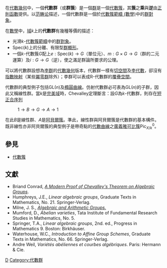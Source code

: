 {{群论}}

在[[代數幾何|代數幾何]]中，一個'''代數群'''（或'''群簇'''）是一個[[群_(數學)|群]]是一個[[代數簇|代數簇]]，其'''簇'''之'''乘'''與'''逆'''由[[正則函數|正則函數]]提供。以[[范畴论|范畴论]]描述，一個代數群是一個於[[代數簇|代數簇]][[範疇_(數學)|範疇 (數學)]]中的[[群對象|群對象]]。

在[[數學|數學]]中，[[域_(數學)|域]]<math>k</math>上的'''代數群'''有幾種等價的描述：
* 光滑<math>k</math>-[[代數簇|代數簇]][[範疇論|範疇]]中的[[群對象|群對象]]。
* <math>\mathrm{Spec}(k)</math>上的分離、有限型[[群概形|群概形]]。
* 一個<math>k</math>-代數簇<math>G</math>配上<math>e: \mathrm{Spec}(k) \to G</math>（單位元）、<math>m: G \times G \to G</math>（群的二元運算）及<math>i: G \to G</math>（逆），使之滿足群論所要求的公理。

可以將代數群設想為[[李群|李群]]的[[代數幾何|代數幾何]]版本，代數群一樣有[[切空間|切空間]]及[[李代數|李代數]]，卻沒有[[指數映射|指數映射]]（某些[[冪零群|冪零群]]除外）；李群可以表成<math>\mathrm{R}</math>-代數群的[[覆疊空間|覆疊空間]]。

代數群的典型例子包括<math>\mathrm{GL}(n)</math>及[[橢圓曲線|橢圓曲線]]。仿射代數群必可表為<math>\mathrm{GL}(n)</math>的子群，因此又稱線性群。當<math>k</math>是[[完美域|完美域]]時，Chevalley定理斷言：設<math>G</math>為<math>k</math>-代數群，則存在[[短正合序列|短正合序列]]
: <math>1 \to B \to G \to A \to 1</math>
在此<math>B</math>是線性群、<math>A</math>是[[阿貝爾簇|阿貝爾簇]]。準此，線性群與阿貝爾簇是代數群的基本構件。既非線性亦非阿貝爾簇的典型例子是帶奇點的[[代數曲線|代數曲線]]之[[廣義雅可比簇|廣義雅可比簇]]<math>\mathrm{Pic}_{X/k}^0</math>。 

==參見==
*[[代數簇|代數簇]]

== 文獻 ==
* Briand Conrad, [https://web.archive.org/web/20080511211424/http://www.math.lsa.umich.edu/~bdconrad/papers/chev.pdf ''A Modern Proof of Chevalley's Theorem on Algebraic Groups''].
* Humphreys, J.E., ''Linear algebraic groups'', Graduate Texts in Mathematics, No. 21. Springer-Verlag.
* Milne, J. S., ''[http://www.jmilne.org/math/ Algebraic and Arithmetic Groups.]{{Wayback|url=http://www.jmilne.org/math/ |date=20201211164012 }}'' 
* Mumford, D., ''Abelian varieties'', Tata Institute of Fundamental Research Studies in Mathematics, No. 5.
* Springer, T.A., ''Linear algebraic groups'', 2nd. ed., Progress in Mathematics 9. Boston: Birkhäuser.
* Waterhouse, W.C., ''Introduction to Affine Group Schemes'', Graduate Texts in Mathematics, No. 66. Springer-Verlag.
* Andre Weil, ''Variétés abéliennes et courbes algébriques''. Paris: Hermann & Cie.

[[Category:代數幾何|D]]
[[Category:代數群|Category:代數群]]